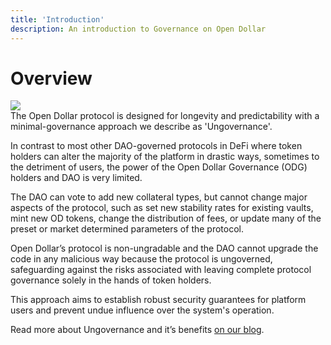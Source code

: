 ```yaml
---
title: 'Introduction'
description: An introduction to Governance on Open Dollar
---
```


# Overview

![](/img/Ungovernance.gif)\
The Open Dollar protocol is designed for longevity and predictability with a minimal-governance approach we describe as 'Ungovernance'.

In contrast to most other DAO-governed protocols in DeFi where token holders can alter the majority of the platform in drastic ways, sometimes to the detriment of users, the power of the Open Dollar Governance (ODG) holders and DAO is very limited.

The DAO can vote to add new collateral types, but cannot change major aspects of the protocol, such as set new stability rates for existing vaults, mint new OD tokens, change the distribution of fees, or update many of the preset or market determined parameters of the protocol.

Open Dollar’s protocol is non-ungradable and the DAO cannot upgrade the code in any malicious way because the protocol is ungoverned, safeguarding against the risks associated with leaving complete protocol governance solely in the hands of token holders.

This approach aims to establish robust security guarantees for platform users and prevent undue influence over the system's operation.

Read more about Ungovernance and it’s benefits [on our blog](https://mirror.xyz/0x8a81CEeb0a12998616F1aB932cDbc941F0d539E9/hOuSqMOx6rtkLV5pY1KcM4B0k_7UmEDRnE8D91N6jLA).
